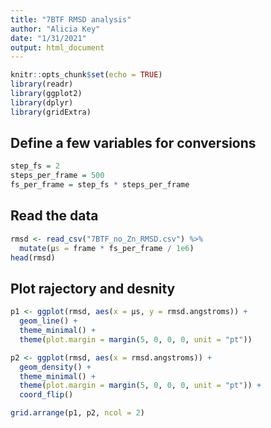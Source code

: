 ```yaml
---
title: "7BTF RMSD analysis"
author: "Alicia Key"
date: "1/31/2021"
output: html_document
---
```


```r
knitr::opts_chunk$set(echo = TRUE)
library(readr)
library(ggplot2)
library(dplyr)
library(gridExtra)
```

## Define a few variables for conversions

```r
step_fs = 2
steps_per_frame = 500
fs_per_frame = step_fs * steps_per_frame
```

## Read the data

```r
rmsd <- read_csv("7BTF_no_Zn_RMSD.csv") %>%
  mutate(µs = frame * fs_per_frame / 1e6)
head(rmsd)
```

## Plot rajectory and desnity

```r
p1 <- ggplot(rmsd, aes(x = µs, y = rmsd.angstroms)) +
  geom_line() +
  theme_minimal() +
  theme(plot.margin = margin(5, 0, 0, 0, unit = "pt"))

p2 <- ggplot(rmsd, aes(x = rmsd.angstroms)) +
  geom_density() +
  theme_minimal() +
  theme(plot.margin = margin(5, 0, 0, 0, unit = "pt")) +
  coord_flip()

grid.arrange(p1, p2, ncol = 2)
```
